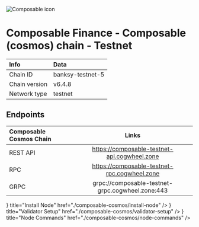 
![Composable icon](/icons/composableIcon.png)

# Composable Finance - Composable (cosmos) chain - Testnet

| Info | Data |
| :------------      | :----------      |
| Chain ID           | banksy-testnet-5      |
| Chain version      | v6.4.8  |
| Network type       | testnet   |

## Endpoints

| Composable Cosmos Chain | Links                                     |
| :------------           | :----------:                              |
| REST API                | https://composable-testnet-api.cogwheel.zone      |
| RPC                     | https://composable-testnet-rpc.cogwheel.zone      |
| GRPC                    | grpc://composable-testnet-grpc.cogwheel.zone:443  |

<Cards>
  <Card
    icon={<ChevronRightIcon />}
    title="Install Node"
    href="./composable-cosmos/install-node"
  />
  <Card
    icon={<ChevronRightIcon />}
    title="Validator Setup"
    href="./composable-cosmos/validator-setup"
  />
  <Card
    icon={<ChevronRightIcon />}
    title="Node Commands"
    href="./composable-cosmos/node-commands"
  />
</Cards>
